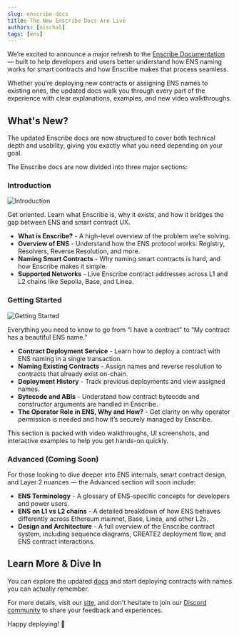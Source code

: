 ```yaml
---
slug: enscribe-docs
title: The New Enscribe Docs Are Live
authors: [nischal]
tags: [ens]
---
```


We’re excited to announce a major refresh to the [Enscribe Documentation](https://www.enscribe.xyz/docs) — built to help developers and users better understand 
how ENS naming works for smart contracts and how Enscribe makes that process seamless.


Whether you’re deploying new contracts or assigning ENS names to existing ones, the updated docs walk you through every part of 
the experience with clear explanations, examples, and new video walkthroughs.

## What's New?

The updated Enscribe docs are now structured to cover both technical depth and usability, giving you exactly what you need depending on your goal.

The Enscribe docs are now divided into three major sections:

### Introduction

![Introduction](introduction.png)

Get oriented. Learn what Enscribe is, why it exists, and how it bridges the gap between ENS and smart contract UX.

- **What is Enscribe?** - A high-level overview of the problem we’re solving.
- **Overview of ENS** - Understand how the ENS protocol works: Registry, Resolvers, Reverse Resolution, and more.
- **Naming Smart Contracts** - Why naming smart contracts is hard, and how Enscribe makes it simple.
- **Supported Networks** - Live Enscribe contract addresses across L1 and L2 chains like Sepolia, Base, and Linea.

### Getting Started

![Getting Started](getting-started.png)

Everything you need to know to go from “I have a contract” to “My contract has a beautiful ENS name.”

- **Contract Deployment Service** - Learn how to deploy a contract with ENS naming in a single transaction.
- **Naming Existing Contracts** - Assign names and reverse resolution to contracts that already exist on-chain.
- **Deployment History** - Track previous deployments and view assigned names.
- **Bytecode and ABIs** - Understand how contract bytecode and constructor arguments are handled in Enscribe.
- **The Operator Role in ENS, Why and How?** - Get clarity on why operator permission is needed and how it’s securely managed by Enscribe.


This section is packed with video walkthroughs, UI screenshots, and interactive examples to help you get hands-on quickly.

### Advanced (Coming Soon)

For those looking to dive deeper into ENS internals, smart contract design, and Layer 2 nuances — the Advanced section will soon include:

- **ENS Terminology** - A glossary of ENS-specific concepts for developers and power users.
- **ENS on L1 vs L2 chains** - A detailed breakdown of how ENS behaves differently across Ethereum mainnet, Base, Linea, and other L2s.
- **Design and Architecture** - A full overview of the Enscribe contract system, including sequence diagrams, CREATE2 deployment flow, and ENS contract interactions.


## Learn More & Dive In

You can explore the updated [docs](https://www.enscribe.xyz/docs) and start deploying contracts with names you can actually remember.

For more details, visit our [site](https://www.enscribe.xyz/), and don't hesitate to join our [Discord community](https://discord.gg/8QUMMdS5GY) to share your feedback and experiences.

Happy deploying! 🚀